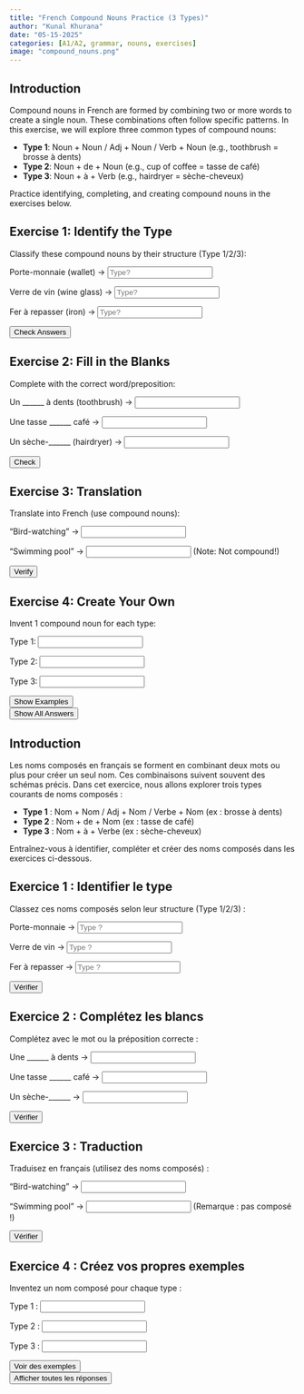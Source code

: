 ```yaml
---
title: "French Compound Nouns Practice (3 Types)"
author: "Kunal Khurana"
date: "05-15-2025"
categories: [A1/A2, grammar, nouns, exercises]
image: "compound_nouns.png"
---
```


::: {.content-visible when-profile="english"}

## Introduction

Compound nouns in French are formed by combining two or more words to create a single noun. These combinations often follow specific patterns. In this exercise, we will explore three common types of compound nouns:

- **Type 1**: Noun + Noun / Adj + Noun / Verb + Noun (e.g., toothbrush = brosse à dents)
- **Type 2**: Noun + de + Noun (e.g., cup of coffee = tasse de café)
- **Type 3**: Noun + à + Verb (e.g., hairdryer = sèche-cheveux)

Practice identifying, completing, and creating compound nouns in the exercises below.

## Exercise 1: Identify the Type

Classify these compound nouns by their structure (Type 1/2/3):

Porte-monnaie (wallet) → <input type="text" placeholder="Type?">
<span class="feedback" data-answer="1"></span>

Verre de vin (wine glass) → <input type="text" placeholder="Type?">
<span class="feedback" data-answer="2"></span>

Fer à repasser (iron) → <input type="text" placeholder="Type?">
<span class="feedback" data-answer="3"></span>

<button onclick="checkTypes()">Check Answers</button>

## Exercise 2: Fill in the Blanks

Complete with the correct word/preposition:

Un ______ à dents (toothbrush) → <input type="text" placeholder="">
<span class="feedback" data-answer="brosse"></span>

Une tasse ______ café → <input type="text" placeholder="">
<span class="feedback" data-answer="de"></span>

Un sèche-______ (hairdryer) → <input type="text" placeholder="">
<span class="feedback" data-answer="cheveux"></span>

<button onclick="checkFillBlanks()">Check</button>

## Exercise 3: Translation

Translate into French (use compound nouns):

"Bird-watching" → <input type="text" placeholder="">
<span class="feedback" data-answer="observation des oiseaux"></span>

"Swimming pool" → <input type="text" placeholder=""> (Note: Not compound!)
<span class="feedback" data-answer="piscine"></span>

<button onclick="checkTranslation()">Verify</button>

## Exercise 4: Create Your Own

Invent 1 compound noun for each type:

Type 1: <input type="text" placeholder="">

Type 2: <input type="text" placeholder="">

Type 3: <input type="text" placeholder="">

<button onclick="giveExamples()">Show Examples</button>

<div id="creative-feedback"></div>

<button onclick="showAllAnswers()">Show All Answers</button>

<script>
function checkTypes() {  
    document.querySelectorAll('span[data-answer]').forEach(span => {  
        const input = span.previousElementSibling;  
        if (input.value.trim() === span.dataset.answer) {  
            span.textContent = "✓ Correct";  
            span.style.color = "green";  
        } else {  
            span.textContent = `✗ Type ${span.dataset.answer}`;  
            span.style.color = "red";  
        }  
    });  
}  

function checkFillBlanks() {  
    document.querySelectorAll('span[data-answer]').forEach(span => {  
        const input = span.previousElementSibling;  
        if (input.value.trim().toLowerCase() === span.dataset.answer) {  
            span.textContent = "✓ Correct";  
            span.style.color = "green";  
        } else {  
            span.textContent = `✗ Answer: "${span.dataset.answer}"`;  
            span.style.color = "red";  
        }  
    });  
}  

function giveExamples() {  
    document.getElementById('creative-feedback').innerHTML = `  
        <p>Examples:</p>  
        <ul>  
            <li><strong>Type 1</strong>: sac-à-dos (backpack)</li>  
            <li><strong>Type 2</strong>: verre de lait (glass of milk)</li>  
            <li><strong>Type 3</strong>: machine à écrire (typewriter)</li>  
        </ul>  
    `;  
}  

function showAllAnswers() {
    document.querySelectorAll('span[data-answer]').forEach(span => {
        span.textContent = `Answer: ${span.dataset.answer}`;
        span.style.color = "blue";
    });
}
</script>

:::


::: {.content-visible when-profile="french"}

## Introduction

Les noms composés en français se forment en combinant deux mots ou plus pour créer un seul nom. Ces combinaisons suivent souvent des schémas précis. Dans cet exercice, nous allons explorer trois types courants de noms composés :

- **Type 1** : Nom + Nom / Adj + Nom / Verbe + Nom (ex : brosse à dents)
- **Type 2** : Nom + de + Nom (ex : tasse de café)
- **Type 3** : Nom + à + Verbe (ex : sèche-cheveux)

Entraînez-vous à identifier, compléter et créer des noms composés dans les exercices ci-dessous.

## Exercice 1 : Identifier le type

Classez ces noms composés selon leur structure (Type 1/2/3) :

Porte-monnaie → <input type="text" placeholder="Type ?">
<span class="feedback" data-answer="1"></span>

Verre de vin → <input type="text" placeholder="Type ?">
<span class="feedback" data-answer="2"></span>

Fer à repasser → <input type="text" placeholder="Type ?">
<span class="feedback" data-answer="3"></span>

<button onclick="checkTypes()">Vérifier</button>

## Exercice 2 : Complétez les blancs

Complétez avec le mot ou la préposition correcte :

Une ______ à dents → <input type="text" placeholder="">
<span class="feedback" data-answer="brosse"></span>

Une tasse ______ café → <input type="text" placeholder="">
<span class="feedback" data-answer="de"></span>

Un sèche-______ → <input type="text" placeholder="">
<span class="feedback" data-answer="cheveux"></span>

<button onclick="checkFillBlanks()">Vérifier</button>

## Exercice 3 : Traduction

Traduisez en français (utilisez des noms composés) :

"Bird-watching" → <input type="text" placeholder="">
<span class="feedback" data-answer="observation des oiseaux"></span>

"Swimming pool" → <input type="text" placeholder=""> (Remarque : pas composé !)
<span class="feedback" data-answer="piscine"></span>

<button onclick="checkTranslation()">Vérifier</button>

## Exercice 4 : Créez vos propres exemples

Inventez un nom composé pour chaque type :

Type 1 : <input type="text" placeholder="">

Type 2 : <input type="text" placeholder="">

Type 3 : <input type="text" placeholder="">

<button onclick="giveExamples()">Voir des exemples</button>

<div id="creative-feedback"></div>

<button onclick="showAllAnswers()">Afficher toutes les réponses</button>

<script>
function checkTypes() {  
    document.querySelectorAll('span[data-answer]').forEach(span => {  
        const input = span.previousElementSibling;  
        if (input.value.trim() === span.dataset.answer) {  
            span.textContent = "✓ Correct";  
            span.style.color = "green";  
        } else {  
            span.textContent = `✗ Type ${span.dataset.answer}`;  
            span.style.color = "red";  
        }  
    });  
}  

function checkFillBlanks() {  
    document.querySelectorAll('span[data-answer]').forEach(span => {  
        const input = span.previousElementSibling;  
        if (input.value.trim().toLowerCase() === span.dataset.answer) {  
            span.textContent = "✓ Correct";  
            span.style.color = "green";  
        } else {  
            span.textContent = `✗ Answer: "${span.dataset.answer}"`;  
            span.style.color = "red";  
        }  
    });  
}  

function giveExamples() {  
    document.getElementById('creative-feedback').innerHTML = `  
        <p>Examples:</p>  
        <ul>  
            <li><strong>Type 1</strong>: sac-à-dos (backpack)</li>  
            <li><strong>Type 2</strong>: verre de lait (glass of milk)</li>  
            <li><strong>Type 3</strong>: machine à écrire (typewriter)</li>  
        </ul>  
    `;  
}  

function showAllAnswers() {
    document.querySelectorAll('span[data-answer]').forEach(span => {
        span.textContent = `Answer: ${span.dataset.answer}`;
        span.style.color = "blue";
    });
}
</script>

:::

::: {.content-visible when-profile="french"}

:::